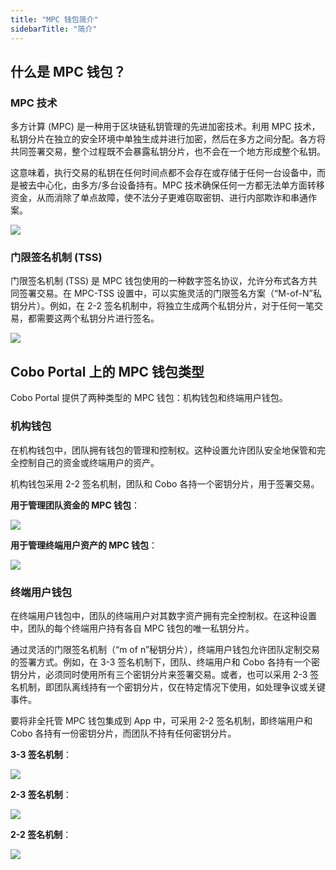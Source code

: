 ```yaml
---
title: "MPC 钱包简介"
sidebarTitle: "简介"
---
```


## 什么是 MPC 钱包？

### MPC 技术

多方计算 (MPC) 是一种用于区块链私钥管理的先进加密技术。利用 MPC 技术，私钥分片在独立的安全环境中单独生成并进行加密，然后在多方之间分配。各方将共同签署交易，整个过程既不会暴露私钥分片，也不会在一个地方形成整个私钥。

这意味着，执行交易的私钥在任何时间点都不会存在或存储于任何一台设备中，而是被去中心化，由多方/多台设备持有。MPC 技术确保任何一方都无法单方面转移资金，从而消除了单点故障，使不法分子更难窃取密钥、进行内部欺诈和串通作案。

<img src="/cn/images/mpc-wallet/MPC technology.svg"/>

### 门限签名机制 (TSS)

门限签名机制 (TSS) 是 MPC 钱包使用的一种数字签名协议，允许分布式各方共同签署交易。在 MPC-TSS 设置中，可以实施灵活的门限签名方案（“M-of-N”私钥分片）。例如，在 2-2 签名机制中，将独立生成两个私钥分片，对于任何一笔交易，都需要这两个私钥分片进行签名。

<img src="/cn/images/mpc-wallet/TSS.svg"/>

## Cobo Portal 上的 MPC 钱包类型

Cobo Portal 提供了两种类型的 MPC 钱包：机构钱包和终端用户钱包。

### 机构钱包

在机构钱包中，团队拥有钱包的管理和控制权。这种设置允许团队安全地保管和完全控制自己的资金或终端用户的资产。

机构钱包采用 2-2 签名机制，团队和 Cobo 各持一个密钥分片，用于签署交易。

**用于管理团队资金的 MPC 钱包**：

<img src="/cn/images/mpc-wallet/MPC wallet for your organization’s own funds.svg"/>

**用于管理终端用户资产的 MPC 钱包**：

<img src="/cn/images/mpc-wallet/MPC wallet for your end users’ assets.svg"/>

### 终端用户钱包

在终端用户钱包中，团队的终端用户对其数字资产拥有完全控制权。在这种设置中，团队的每个终端用户持有各自 MPC 钱包的唯一私钥分片。

通过灵活的门限签名机制（“m of n”秘钥分片），终端用户钱包允许团队定制交易的签署方式。例如，在 3-3 签名机制下，团队、终端用户和 Cobo 各持有一个密钥分片，必须同时使用所有三个密钥分片来签署交易。或者，也可以采用 2-3 签名机制，即团队离线持有一个密钥分片，仅在特定情况下使用，如处理争议或关键事件。

要将非全托管 MPC 钱包集成到 App 中，可采用 2-2 签名机制，即终端用户和 Cobo 各持有一份密钥分片，而团队不持有任何密钥分片。

**3-3 签名机制**：

<img src="/cn/images/mpc-wallet/3-3 signature scheme.svg"/>

**2-3 签名机制**：

<img src="/cn/images/mpc-wallet/2-3 signature scheme.svg"/>

**2-2 签名机制**：

<img src="/cn/images/mpc-wallet/2-2 signature scheme.svg"/>